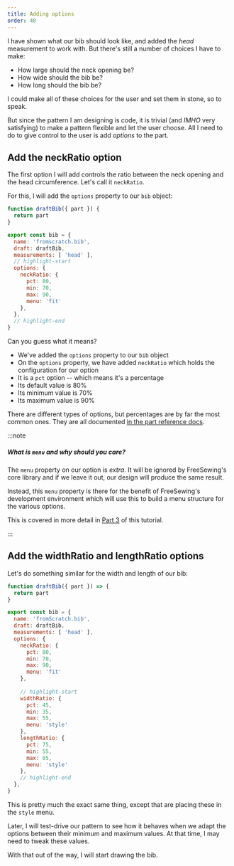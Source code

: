 ```yaml
---
title: Adding options
order: 40
---
```


I have shown what our bib should look like, and added the _head_ measurement
to work with. But there's still a number of choices I have to make:

- How large should the neck opening be?
- How wide should the bib be?
- How long should the bib be?

I could make all of these choices for the user and set them in stone, so to speak.

But since the pattern I am designing is code, it is trivial (and _IMHO_ very satisfying) 
to make a pattern flexible and let the user choose.
All I need to do to give control to the user is add _options_ to the part.

## Add the neckRatio option

The first option I will add controls the ratio between the neck opening
and the head circumference. Let's call it `neckRatio`.

For this, I will add the `options` property to our `bib` object:

```design/src/bib.mjs
function draftBib({ part }) {
  return part
}

export const bib = {
  name: 'fromscratch.bib',
  draft: draftBib,
  measurements: [ 'head' ],
  // highlight-start
  options: {
    neckRatio: { 
      pct: 80, 
      min: 70, 
      max: 90, 
      menu: 'fit'
    },
  },
  // highlight-end
}
```

Can you guess what it means?

- We've added the `options` property to our `bib` object
- On the `options` property, we have added `neckRatio` which holds the configuration for our option
- It is a `pct` option -- which means it's a percentage
- Its default value is 80%
- Its minimum value is 70%
- Its maximum value is 90%

There are different types of options, but percentages are by far the most common ones.
They are all documented [in the part reference docs](/reference/api/part/config/options).

:::note

##### What is `menu` and why should you care?

The `menu` property on our option is *extra*. 
It will be ignored by FreeSewing's core library and if we leave it out, our design will produce the same result.

Instead, this `menu` property is there for the benefit of FreeSewing's development environment which will use this to build a menu structure for the various
options.

This is covered in more detail in [Part 3](/tutorials/pattern-design/part3) of this tutorial.

:::

## Add the widthRatio and lengthRatio options

Let's do something similar for the width and length of our bib:

```design/src/bib.mjs
function draftBib({ part }) => {
  return part
}

export const bib = {
  name: 'fromScratch.bib',
  draft: draftBib,
  measurements: [ 'head' ],
  options: {
    neckRatio: { 
      pct: 80, 
      min: 70, 
      max: 90, 
      menu: 'fit'
    },
    
    // highlight-start
    widthRatio: { 
      pct: 45, 
      min: 35, 
      max: 55, 
      menu: 'style' 
    },
    lengthRatio: { 
      pct: 75, 
      min: 55, 
      max: 85, 
      menu: 'style' 
    },
    // highlight-end
  },
}
```

This is pretty much the exact same thing, except that are placing these in the `style` menu.

Later, I will test-drive our pattern to see how it behaves when we adapt the options
between their minimum and maximum values. At that time, I may need to tweak these values.

With that out of the way, I will start drawing the bib.

